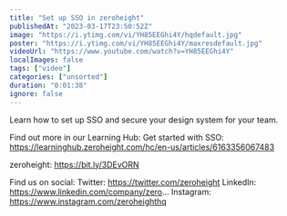 ```yaml
---
title: "Set up SSO in zeroheight"
publishedAt: "2023-03-17T23:50:52Z"
image: "https://i.ytimg.com/vi/YH85EEGhi4Y/hqdefault.jpg"
poster: "https://i.ytimg.com/vi/YH85EEGhi4Y/maxresdefault.jpg"
videoUrl: "https://www.youtube.com/watch?v=YH85EEGhi4Y"
localImages: false
tags: ["video"]
categories: ["unsorted"]
duration: "0:01:38"
ignore: false
---
```

Learn how to set up SSO and secure your design system for your team.

Find out more in our Learning Hub: 
Get started with SSO: https://learninghub.zeroheight.com/hc/en-us/articles/6163356067483

zeroheight: https://bit.ly/3DEvORN

Find us on social:
Twitter: https://twitter.com/zeroheight
LinkedIn: https://www.linkedin.com/company/zero...
Instagram: https://www.instagram.com/zeroheighthq
